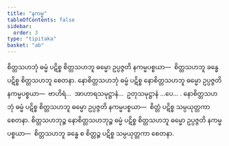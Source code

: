```yaml
---
title: "နကမ္မ"
tableOfContents: false
sidebar:
  order: 3
type: "tipitaka"
basket: "ab"
---
```



<DynamicBreadcrumb />

<Division number="244">

<Paragraph number="2921">
စိတ္တသဟဘုံ ဓမ္မံ ပဋိစ္စ စိတ္တသဟဘူ ဓမ္မော ဥပ္ပဇ္ဇတိ နကမ္မပစ္စယာ—  စိတ္တသဟဘူ ခန္ဓေ ပဋိစ္စ စိတ္တသဟဘူ စေတနာ.
</Paragraph>

<Paragraph number="2922">
နောစိတ္တသဟဘုံ ဓမ္မံ ပဋိစ္စ နောစိတ္တသဟဘူ ဓမ္မော ဥပ္ပဇ္ဇတိ နကမ္မပစ္စယာ—  ဗာဟိရံ…  အာဟာရသမုဋ္ဌာနံ…  ဥတုသမုဋ္ဌာနံ …ပေ… .
</Paragraph>

<Paragraph number="2923">
နောစိတ္တသဟဘုံ ဓမ္မံ ပဋိစ္စ စိတ္တသဟဘူ ဓမ္မော ဥပ္ပဇ္ဇတိ နကမ္မပစ္စယာ—  စိတ္တံ ပဋိစ္စ သမ္ပယုတ္တကာ စေတနာ.
</Paragraph>

<Paragraph number="2924">
စိတ္တသဟဘုဉ္စ နောစိတ္တသဟဘုဉ္စ ဓမ္မံ ပဋိစ္စ စိတ္တသဟဘူ ဓမ္မော ဥပ္ပဇ္ဇတိ နကမ္မပစ္စယာ—  စိတ္တသဟဘူ ခန္ဓေ စ စိတ္တဉ္စ ပဋိစ္စ သမ္ပယုတ္တကာ စေတနာ.
</Paragraph>
</Division>